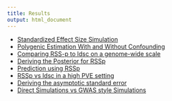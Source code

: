 ```yaml
---
title: Results
output: html_document
---
```







* [Standardized Effect Size Simulation](simulation.html)
* [Polygenic Estimation With and Without Confounding](PolygenicEstimation.html)
* [Comparing RSS-p to ldsc on a genome-wide scale](RSSp_ldsc.html)
* [Deriving the Posterior for RSSp](RSSp_Posterior.html)
* [Prediction using RSSp](RSSp_Prediction.html)
* [RSSp vs ldsc in a high PVE setting](RSSp_ldsc_highPVE.html)
* [Deriving the asymptotic standard error](RSSP_standard_error.html)
* [Direct Simulations vs GWAS style Simulations](RSSp_ldsc_gwas_direct_noConfounding.html)


<!-- * [Genome-Wide Simulation](GenomeWideSimulation.html) -->
<!-- * [Diagonal Approximation of LD matrix](IndependenceCheck.html) -->

<!-- * [Getting up and running with LDetect](Running_ldetect.html) -->

